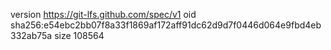 version https://git-lfs.github.com/spec/v1
oid sha256:e54ebc2bb07f8a33f1869af172aff91dc62d9d7f0446d064e9fbd4eb332ab75a
size 108564
